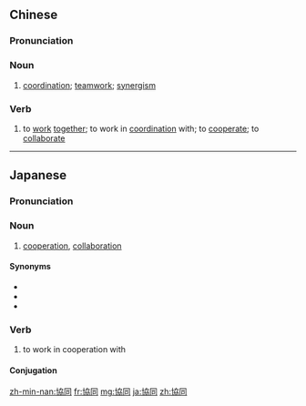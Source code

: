 {{also|协同}}
==Chinese==
{{zh-forms|s=协同}}

===Pronunciation===
{{zh-pron
|m=xiétóng
|c=hip3 tung4
|mn=hia̍p-tông
|cat=n,v
}}

===Noun===
{{zh-noun}}

# [[coordination]]; [[teamwork]]; [[synergism]]

===Verb===
{{zh-verb}}

# to [[work]] [[together]]; to work in [[coordination]] with; to [[cooperate]]; to [[collaborate]]

----

==Japanese==
{{ja-kanjitab|きょう|どう|yomi=on}}

===Pronunciation===
{{ja-pron|きょうどう|y=o}}

===Noun===
{{ja-noun|きょうどう}}

# [[cooperation]], [[collaboration]]

====Synonyms====
* {{ja-r|共同|きょうどう}}
* {{ja-r|協力|きょうりょく}}
* {{ja-r|提携|ていけい}}

===Verb===
{{ja-verb-suru|tr=intrans|きょうどう}}

# to work in cooperation with

====Conjugation====
{{ja-suru|きょうどう}}

[[zh-min-nan:協同]]
[[fr:協同]]
[[mg:協同]]
[[ja:協同]]
[[zh:協同]]